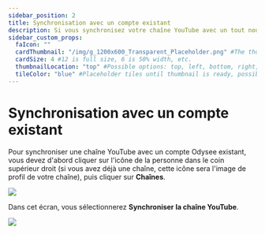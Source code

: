 ---
sidebar_position: 2
title: Synchronisation avec un compte existant
description: Si vous synchronisez votre chaîne YouTube avec un tout nouveau compte Odysee, les étapes sont assez simples.
sidebar_custom_props:
  faIcon: ""
  cardThumbnail: "/img/g_1200x600_Transparent_Placeholder.png" #The thumbnail on the category card.
  cardSize: 4 #12 is full size, 6 is 50% width, etc.
  thumbnailLocation: "top" #Possible options: top, left, bottom, right, none
  tileColor: "blue" #Placeholder tiles until thumbnail is ready, possible options: blue, cream, darkpurple, lightpurple, mauve, orange, pink, none
---

# Synchronisation avec un compte existant

Pour synchroniser une chaîne YouTube avec un compte Odysee existant, vous devez d'abord cliquer sur l'icône de la personne dans le coin supérieur droit (si vous avez déjà une chaîne, cette icône sera l'image de profil de votre chaîne), puis cliquer sur **Chaînes**.

![](/img/fr/Synchronisationcompteexistant01.png)

Dans cet écran, vous sélectionnerez **Synchroniser la chaîne YouTube**.

![](/img/fr/Synchronisationcompteexistant02.png)
